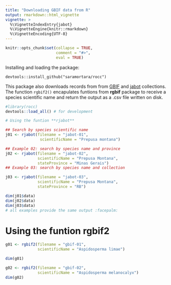 ```yaml
---
title: "Downloading GBIF data from R"
output: rmarkdown::html_vignette
vignette: >
  %\VignetteIndexEntry{jabot}
  %\VignetteEngine{knitr::rmarkdown}
  %\VignetteEncoding{UTF-8}
---
```


```r
knitr::opts_chunk$set(collapse = TRUE,
                      comment = "#>",
                      eval = TRUE)
```

Installing and loading the package:

`devtools::install_github("saramortara/rocc")`

This package also downloads records from from [GBIF](https://www.gbif.org/) and [jabot](http://jabot.jbrj.gov.br/v3/consulta.php) collections. The function `rgbif2()` encapulates funtions from **rgbif** package to receive a species scientific name and return the output as a .csv file written on disk. 

```r
#library(rocc)
devtools::load_all() # for development
```

```r
# Using the funtion **rjabot**

## Search by species scientific name
j01 <- rjabot(filename = "jabot-01", 
               scientificName = "Prepusa montana") 
```

```r
## Example 02: search by species name and province
j02 <- rjabot(filename = "jabot-02", 
              scientificName = "Prepusa Montana",
              stateProvince = "Minas Gerais")
## Example 03: search by species name and collection

j03 <- rjabot(filename = "jabot-03", 
              scientificName = "Prepusa Montana",
              stateProvince = "RB")

dim(j01$data)
dim(j02$data)
dim(j03$data)
# all examples provide the same output :facepalm:
```

# Using the funtion **rgbif2**

```r
g01 <- rgbif2(filename = "gbif-01",
              scientificName = "Aspidosperma limae")

dim(g01)

g02 <- rgbif2(filename = "gbif-02", 
              scientificName = "Aspidosperma melanocalyx")
dim(g02)
```

